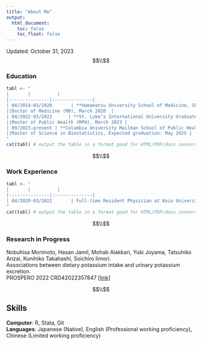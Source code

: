 ```yaml
---
title: "About Me"
output: 
  html_document:
    toc: false
    toc_float: false
---
```

Updated: October 31, 2023
$$\\$$


### Education
```r
tabl <- "
|       |          | 
|---------------|:--------------|
| 04/2014-03/2020       | **Hamamatsu University School of Medicine, Shizuoka, Japan** | 
||Doctor of Medicine (MD), March 2020  |
| 04/2022-03/2023      | **St. Luke’s International University Graduate School of Public Health**, Tokyo, Japan      |  
||Master of Public Health (MPH), March 2023 |
| 09/2023-present | **Columbia University Mailman School of Public Health**, New York, NY     |  
||Master of Science in Biostatistics, Expected graduation: May 2025 |
"
cat(tabl) # output the table in a format good for HTML/PDF/docx conversion
```


$$\\$$

### Work Experience
```r
tabl <- "
|       |          | 
|---------------|:--------------|
| 04/2020-03/2022       | Full-time Resident Physician at Keio University Hospital, Tokyo, Japan | 
"
cat(tabl) # output the table in a format good for HTML/PDF/docx conversion
```

$$\\$$

### Research in Progress
Nobuhisa Morimoto, Hasan Jamil, Mohab Alakkari, Yuki Joyama, Tatsuhiko Anzai, Kunihiko Takahashi, Soichiro Iimori.   
Associations between dietary potassium intake and urinary potassium excretion.   
PROSPERO 2022 CRD42022357847 [[link]](https://www.crd.york.ac.uk/prospero/display_record.php?ID=CRD42022357847) 

$$\\$$

## Skills
**Computer**: R, Stata, Git  
**Languages**: Japanese (Native), English (Professional working proficiency), Chinese (Limited working proficiency)



